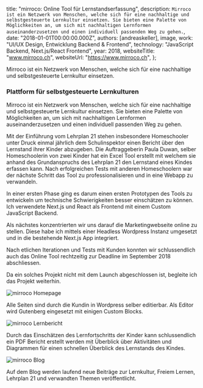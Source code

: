 

  title: "mirroco: Online Tool für Lernstandserfassung",
  description: `Mirroco ist ein Netzwerk von Menschen, welche sich für eine nachhaltige und selbstgesteuerte Lernkultur einsetzen. Sie bieten eine Palette von Möglichkeiten an, um sich mit nachhaltigen Lernformen auseinanderzusetzen und einen individuell passenden Weg zu gehen.`,
  date: "2018-01-01T00:00:00.000Z",
  authors: [andreaskeller],
  image,
  work: "UI/UX Design, Entwicklung Backend & Frontend",
  technology: "JavaScript Backend, Next.js/React Frontend",
  year: 2018,
  websiteTitle: "www.mirroco.ch",
  websiteUrl: "https://www.mirroco.ch",
};

<!--excerpt-->

Mirroco ist ein Netzwerk von Menschen, welche sich für eine nachhaltige und selbstgesteuerte Lernkultur einsetzen.

<!--/excerpt-->

<CaseStudyDashboard
  lang="de"
  work={meta.work}
  technology={meta.technology}
  websiteTitle={meta.websiteTitle}
  websiteUrl={meta.websiteUrl}
  year={meta.year}
/>

### Plattform für selbstgesteuerte Lernkulturen

Mirroco ist ein Netzwerk von Menschen, welche sich für eine nachhaltige und selbstgesteuerte Lernkultur einsetzen. Sie bieten eine Palette von Möglichkeiten an, um sich mit nachhaltigen Lernformen auseinanderzusetzen und einen individuell passenden Weg zu gehen.

<!-- end -->

Mit der Einführung vom Lehrplan 21 stehen insbesondere Homeschooler unter Druck einmal jährlich dem Schulinspektor einen Bericht über den Lernstand ihrer Kinder abzugeben. Die Auftraggeberin Paula Duwan, selber Homeschoolerin von zwei Kinder hat ein Excel Tool erstellt mit welchem sie anhand des Grundanspruchs des Lehrplan 21 den Lernstand eines Kindes erfassen kann. Nach erfolgreichen Tests mit anderen Homeschoolern war der nächste Schritt das Tool zu professionalisieren und in eine Webapp zu verwandeln.

In einer ersten Phase ging es darum einen ersten Prototypen des Tools zu entwickeln um technische Schwierigkeiten besser einschätzen zu können. Ich verwendete Next.js und React als Frontend mit einem Custom JavaScript Backend.

Als nächstes konzentrierten wir uns darauf die Marketingwebseite online zu stellen. Diese habe ich mittels einer Headless Wordpress Instanz umgesetzt und in die bestehende Next.js App integriert.

Nach etlichen Iterationen und Tests mit Kunden konnten wir schlussendlich auch das Online Tool rechtzeitig zur Deadline im September 2018 abschliessen.

Da ein solches Projekt nicht mit dem Launch abgeschlossen ist, begleite ich das Projekt weiterhin.

<img src={homepage} alt="mirroco Homepage" />

Alle Seiten sind durch die Kundin in Wordpress selber editierbar. Als Editor wird Gutenberg eingesetzt mit einigen Custom Blocks.

<img src={report} alt="mirroco Lernbericht" />

Durch das Einschätzen des Lernfortschritts der Kinder kann schlussendlich ein PDF Bericht erstellt werden mit Überblick über Aktivitäten und Diagrammen für einen schnellen Überblick des Lernstands des Kindes.

<img src={blog} alt="mirroco Blog" />

Auf dem Blog werden laufend neue Beiträge zur Lernkultur, Freiem Lernen, Lehrplan 21 und verwandten Themen veröffentlicht.
